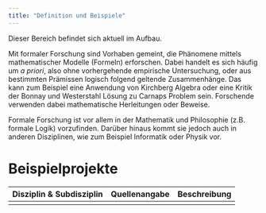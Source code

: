 ```yaml
---
title: "Definition und Beispiele"
---
```


::: callout-caution
Dieser Bereich befindet sich aktuell im Aufbau.
:::

Mit formaler Forschung sind Vorhaben gemeint, die Phänomene mittels mathematischer Modelle (Formeln) erforschen. Dabei handelt es sich häufig um *a priori*, also ohne vorhergehende empirische Untersuchung, oder aus bestimmten Prämissen logisch folgend geltende Zusammenhänge. Das kann zum Beispiel eine Anwendung von Kirchberg Algebra oder eine Kritik der Bonnay und Westerstahl Lösung zu Carnaps Problem sein. Forschende verwenden dabei mathematische Herleitungen oder Beweise.

Formale Forschung ist vor allem in der Mathematik und Philosophie (z.B. formale Logik) vorzufinden. Darüber hinaus kommt sie jedoch auch in anderen Disziplinen, wie zum Beispiel Informatik oder Physik vor.

# Beispielprojekte

| Disziplin & Subdisziplin | Quellenangabe | Beschreibung |
|--------------------------|---------------|--------------|
|                          |               |              |
